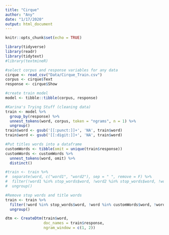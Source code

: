 ```yaml
---
title: "Cirque"
author: "Any"
date: "1/17/2020"
output: html_document
---
```


```r
knitr::opts_chunk$set(echo = TRUE)
```

```r
library(tidyverse)
library(readr)
library(tidytext)
#library(textmineR)

#select corpus and response variables for any data
cirque <- read_csv("Data/Cirque_Train.csv")
corpus <- cirque$Text
response <- cirque$Show

#create train model
model <- tibble::tibble(corpus, response)
```

```r
#Karina's Trying Stuff (cleaning data)
train <- model %>%
  group_by(response) %>%
  unnest_tokens(word, corpus, token = "ngrams", n = 1) %>%
  ungroup()
train$word <- gsub('[[:punct:]]+', 'NA', train$word)
train$word <- gsub('[[:digit:]]+', 'NA', train$word)

#Put titles words into a dataframe
customWords <- tibble(omit = unique(train$response))
customWords <- customWords %>%
  unnest_tokens(word, omit) %>%
  distinct()

#train <- train %>%
#  separate(word, c("word1", "word2"), sep = " ", remove = F) %>%
#  filter(!word1 %in% stop_words$word, !word2 %in% stop_words$word, !word1 %in% customWords$word, !word2 %in% #customWords$word, !word1 %in% "NA", !word2 %in% "NA") %>%
#  ungroup()

#Remove stop words and title words
train <- train %>%
  filter(!word %in% stop_words$word, !word %in% customWords$word, !word %in% "NA") %>%
  ungroup()
```

```r
dtm <- CreateDtm(train$word, 
                 doc_names = train$response, 
                 ngram_window = c(1, 2))
```
